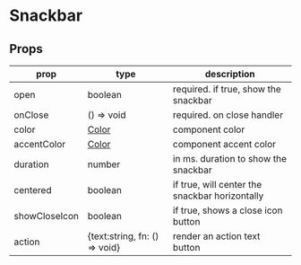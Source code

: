 # Snackbar

## Props
|prop|type|description|
|----|----|-----------|
|open|boolean|required. if true, show the snackbar|
|onClose|() => void|required. on close handler|
|color|[Color](/docs/theming/colors)|component color|
|accentColor|[Color](/docs/theming/colors)|component accent color|
|duration|number|in ms. duration to show the snackbar|
|centered|boolean|if true, will center the snackbar horizontally|
|showCloseIcon|boolean|if true, shows a close icon button|
|action|\{text:string, fn: () => void\}|render an action text button|